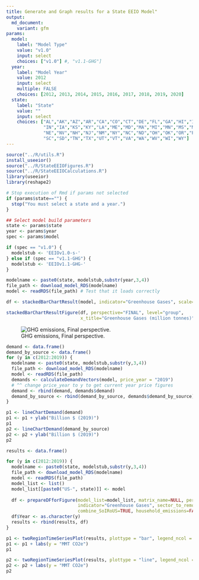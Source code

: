 ```yaml
---
title: Generate and Graph results for a State EEIO Model"
output:
  md_document:
    variant: gfm
params:
  model:
    label: "Model Type"
    value: "v1.0"
    input: select
    choices: ["v1.0"] #, "v1.1-GHG"]
  year:
    label: "Model Year"
    value: 2012
    input: select
    multiple: FALSE
    choices: [2012, 2013, 2014, 2015, 2016, 2017, 2018, 2019, 2020]
  state:
    label: "State"
    value: ""
    input: select
    choices: ["AL","AK","AZ","AR","CA","CO","CT","DE","FL","GA","HI","ID","IL",
              "IN","IA","KS","KY","LA","ME","MD","MA","MI","MN","MS","MO","MT",
              "NE","NV","NH","NJ","NM","NY","NC","ND","OH","OK","OR","PA","RI",
              "SC","SD","TN","TX","UT","VT","VA","WA","WV","WI","WY"]
---
```


```r
source("../R/utils.R")
install_useeior()
source("../R/StateEEIOFigures.R")
source("../R/StateEEIOCalculations.R")
library(useeior)
library(reshape2)

# Stop execution of Rmd if params not selected
if (params$state=="") {
  stop("You must select a state and a year.")
}

## Select model build parameters
state <- params$state
year <- params$year
spec <- params$model

if (spec == "v1.0") {
  modelstub <- 'EEIOv1.0-s-'
} else if (spec == "v1.1-GHG") {
  modelstub <- 'EEIOv1.1-GHG-'
}

```

```r
modelname <- paste0(state, modelstub,substr(year,3,4))
file_path <- download_model_RDS(modelname)
model <- readRDS(file_path) # Test that it loads correctly

```

```r

df <- stackedBarChartResult(model, indicator="Greenhouse Gases", scale=9)

stackedBarChartResultFigure(df, perspective="FINAL", level="group",
                            x_title="Greenhouse Gases (million tonnes)")
```
![GHG emissions, Final perspective.](`r knitr::fig_chunk('ghg_results', 'png')`){#fig:ghg_results}


```r
demand <- data.frame()
demand_by_source <- data.frame()
for (y in c(2012:2019)) {
  modelname <- paste0(state, modelstub,substr(y,3,4))
  file_path <- download_model_RDS(modelname)
  model <- readRDS(file_path)
  demands <- calculateDemandVectors(model, price_year = "2019")
  # ^^ change price_year to y to get current year price figures
  demand <- rbind(demand, demands$demand)
  demand_by_source <- rbind(demand_by_source, demands$demand_by_source)
}

p1 <- lineChartDemand(demand)
p1 <- p1 + ylab("Billion $ (2019)")
p1
p2 <- lineChartDemand(demand_by_source)
p2 <- p2 + ylab("Billion $ (2019)")
p2


```



```r
results <- data.frame()

for (y in c(2012:2019)) {
  modelname <- paste0(state, modelstub,substr(y,3,4))
  file_path <- download_model_RDS(modelname)
  model <- readRDS(file_path)
  model_list <- list()
  model_list[[paste0("US-", state)]] <- model
  
  df <- prepareDFforFigure(model_list=model_list, matrix_name=NULL, perspective="FINAL",
                           indicator="Greenhouse Gases", sector_to_remove="", demand="Consumption",
                           combine_SoIRoUS=TRUE, household_emissions=FALSE)
  df$Year <- as.character(y)
  results <- rbind(results, df)
}

p1 <- twoRegionTimeSeriesPlot(results, plottype = "bar", legend_ncol = 2, scale=9)
p1 <- p1 + labs(y = "MMT CO2e")
p1

p2 <- twoRegionTimeSeriesPlot(results, plottype = "line", legend_ncol = 2, scale=9)
p2 <- p2 + labs(y = "MMT CO2e")
p2

```
